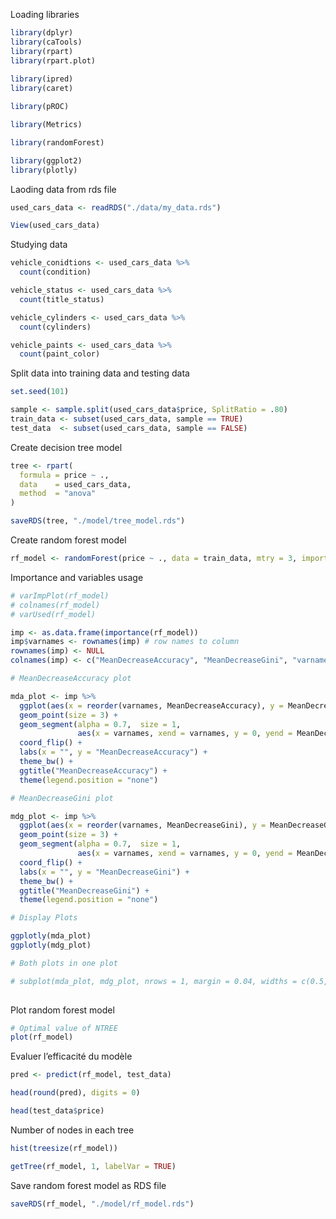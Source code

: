 Loading libraries

```r

library(dplyr)
library(caTools)
library(rpart)
library(rpart.plot)  
            
library(ipred)       
library(caret)   

library(pROC)

library(Metrics)

library(randomForest)

library(ggplot2)
library(plotly)

```

Laoding data from rds file

```r

used_cars_data <- readRDS("./data/my_data.rds")

View(used_cars_data)

```

Studying data

```r

vehicle_conidtions <- used_cars_data %>%
  count(condition)

vehicle_status <- used_cars_data %>%
  count(title_status)

vehicle_cylinders <- used_cars_data %>%
  count(cylinders)

vehicle_paints <- used_cars_data %>%
  count(paint_color)

```


Split data into training data and testing data

```r

set.seed(101) 

sample <- sample.split(used_cars_data$price, SplitRatio = .80)
train_data <- subset(used_cars_data, sample == TRUE)
test_data  <- subset(used_cars_data, sample == FALSE)

```

Create decision tree model

```r

tree <- rpart(
  formula = price ~ .,
  data    = used_cars_data,
  method  = "anova"
)

saveRDS(tree, "./model/tree_model.rds")

```

Create random forest model

```r

rf_model <- randomForest(price ~ ., data = train_data, mtry = 3, importance = TRUE)

```

Importance and variables usage

```r

# varImpPlot(rf_model)
# colnames(rf_model)
# varUsed(rf_model)

imp <- as.data.frame(importance(rf_model))
imp$varnames <- rownames(imp) # row names to column
rownames(imp) <- NULL  
colnames(imp) <- c("MeanDecreaseAccuracy", "MeanDecreaseGini", "varnames")

# MeanDecreaseAccuracy plot

mda_plot <- imp %>%
  ggplot(aes(x = reorder(varnames, MeanDecreaseAccuracy), y = MeanDecreaseAccuracy, colour = varnames)) +
  geom_point(size = 3) +
  geom_segment(alpha = 0.7,  size = 1, 
               aes(x = varnames, xend = varnames, y = 0, yend = MeanDecreaseAccuracy)) +
  coord_flip() +
  labs(x = "", y = "MeanDecreaseAccuracy") +
  theme_bw() +
  ggtitle("MeanDecreaseAccuracy") +
  theme(legend.position = "none")

# MeanDecreaseGini plot

mdg_plot <- imp %>%
  ggplot(aes(x = reorder(varnames, MeanDecreaseGini), y = MeanDecreaseGini, colour = varnames)) +
  geom_point(size = 3) +
  geom_segment(alpha = 0.7,  size = 1, 
               aes(x = varnames, xend = varnames, y = 0, yend = MeanDecreaseGini)) +
  coord_flip() +
  labs(x = "", y = "MeanDecreaseGini") +
  theme_bw() +
  ggtitle("MeanDecreaseGini") +
  theme(legend.position = "none")

# Display Plots

ggplotly(mda_plot)
ggplotly(mdg_plot)

# Both plots in one plot

# subplot(mda_plot, mdg_plot, nrows = 1, margin = 0.04, widths = c(0.5, 0.5))
  

```

Plot random forest model

```r

# Optimal value of NTREE
plot(rf_model)

```

Evaluer l'efficacité du modèle

```r

pred <- predict(rf_model, test_data)

head(round(pred), digits = 0)

head(test_data$price)

```

Number of nodes in each tree


```r

hist(treesize(rf_model))

getTree(rf_model, 1, labelVar = TRUE)

```

Save random forest model as RDS file

```r

saveRDS(rf_model, "./model/rf_model.rds")

```

